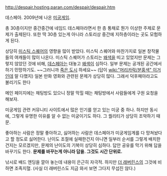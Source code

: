 http://despair.hosting.paran.com/despair/despair.htm

데스페아. 2009년에 나온 [[미궁게임]].

총 30층이지만 중간중간에 네임드 데스페아라면서 한 층 통채로 뭔가 이상한 주제로 문제가 출제된다. 또한 딱 30층 있는게 아니라 스토리상 중간에 지하층이라는 곳도 모험하게 된다.

상당히 [[미스틱 스퀘어]]의 영향을 많이 받았다. 미스틱 스퀘어와 마찬가지로 일본 창작물들의 여캐들이 많이 나온다. 미스틱 스퀘어가 스토리는 [[왜색]]을 띠고 있었지만 문제는 그렇지 않았던 것에 비해, [[데스페아]]는 대놓고 [[왜색]]이 심하다. 일부 문제는 공개된 공간에서 하기 민망하기도. ~~그러니까 [[죽은 도시]] 하세요~~ (답이 [[wiki:"머리카락/분홍색" 이거]]인데 말 다했지) 일본 만화 영화와 관련된 문제가 상당히 많다. 그래서 덕후페아라고도 불리기도 한다

메인 페이지에는 채팅방도 있으니 정말 막힐 때는 채팅방에서 사람들에게 구원 요청을 해보자.

미궁게임 관련 커뮤니티 사이트에서 많은 인기를 얻고 있는 미궁 중 하나. 하지만 동시에, 그렇게 유명한 이유를 알 수 없는 미궁이기도 하다. 그 퀄리티가 상당히 조악하기 때문. 

좋아하는 사람은 정말 좋아하고, 싫어하는 사람은 데스페아가 미궁게임계를 다 망쳐놨다고 할 정도로 싫어한다. 난이도 조절에 실패한건지 아니면 일부러 순서를 그렇게 배치한건지는 모르겠지만, 문제의 난이도의 기복이 상당히 심하다. 답안 공유를 막기 위해 답을 바꾸기도 한다. '''문제를 바꾸는게 아니라 답을. 그것도 시간 단위로.'''

낚시로 배드 엔딩을 깔아 놓는데 내용이 은근히 자극적. 하지만 [[더 래버린스]]의 그것에 비하면 조족지혈. (사실 더 래버린스도 지금 와서 보면 그다지 무섭진 않다.)
